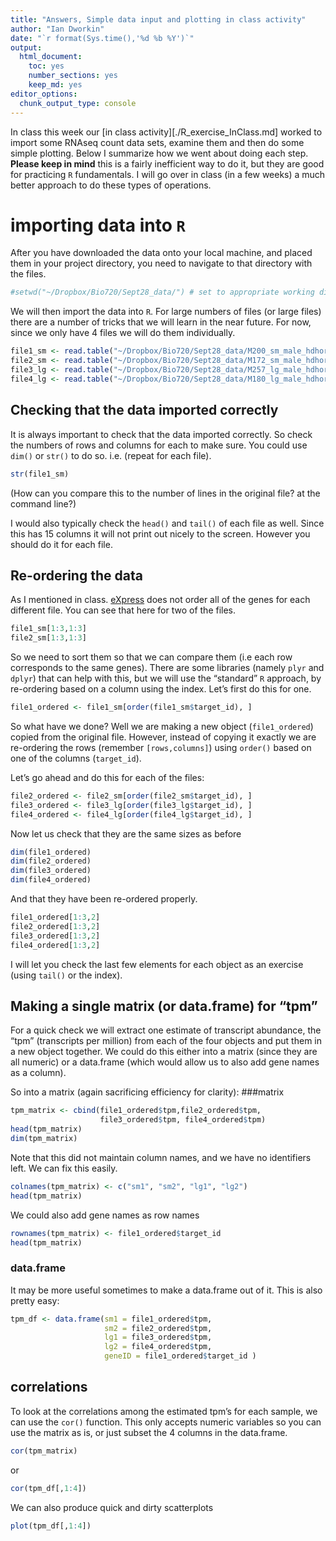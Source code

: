 ```yaml
---
title: "Answers, Simple data input and plotting in class activity"
author: "Ian Dworkin"
date: "`r format(Sys.time(),'%d %b %Y')`"
output: 
  html_document: 
    toc: yes
    number_sections: yes
    keep_md: yes
editor_options: 
  chunk_output_type: console
---
```



In class this week our [in class activity][./R_exercise_InClass.md] worked to import some RNAseq count data sets, examine them and then do some simple plotting. Below I summarize how we went about doing each step. **Please keep in mind** this is a fairly inefficient way to do it, but they are good for practicing `R` fundamentals. I will go over in class (in a few weeks) a much better approach to do these types of operations.

# importing data into `R`
After you have downloaded the data onto your local machine, and placed them in your project directory, you need to navigate to that directory with the files. 

```r
#setwd("~/Dropbox/Bio720/Sept28_data/") # set to appropriate working directory
```

We will then import the data into `R`. For large numbers of files (or large files) there are a number of tricks that we will learn in the near future. For now, since we only have 4 files we will do them individually.

```r
file1_sm <- read.table("~/Dropbox/Bio720/Sept28_data/M200_sm_male_hdhorn_ACAGTG_L008_results.xprs", h=T)
file2_sm <- read.table("~/Dropbox/Bio720/Sept28_data/M172_sm_male_hdhorn_ATCACG_L003_results.xprs", h=T)
file3_lg <- read.table("~/Dropbox/Bio720/Sept28_data/M257_lg_male_hdhorn_ATGTCA_L002_results.xprs", h=T)
file4_lg <- read.table("~/Dropbox/Bio720/Sept28_data/M180_lg_male_hdhorn_CAGATC_L001_results.xprs", h=T)
```

## Checking that the data imported correctly

It is always important to check that the data imported correctly. So check the numbers of rows and columns for each to make sure. You could use `dim()` or `str()` to do so. i.e. (repeat for each file).

```r
str(file1_sm)
```
(How can you compare this to the number of lines in the original file? at the command line?)

I would also typically check the `head()` and `tail()` of each file as well. Since this has 15 columns it will not print out nicely to the screen. However you should do it for each file.

## Re-ordering the data

As I mentioned in class. [eXpress](http://bio.math.berkeley.edu/eXpress/overview.html) does not order all of the genes for each different file. You can see that here for two of the files.

```r
file1_sm[1:3,1:3]
file2_sm[1:3,1:3]
```

So we need to sort them so that we can compare them (i.e each row corresponds to the same genes). There are some libraries (namely `plyr` and `dplyr`) that can help with this, but we will use the "standard" `R` approach, by re-ordering based on a column using the index. Let's first do this for one.

```r
file1_ordered <- file1_sm[order(file1_sm$target_id), ]
```

So what have we done? Well we are making a new object (`file1_ordered`) copied from the original file. However, instead of copying it exactly we are re-ordering the rows (remember `[rows,columns]`) using `order()` based on one of the columns (`target_id`). 

Let's go ahead and do this for each of the files:
```r
file2_ordered <- file2_sm[order(file2_sm$target_id), ]
file3_ordered <- file3_lg[order(file3_lg$target_id), ]
file4_ordered <- file4_lg[order(file4_lg$target_id), ]
```

Now let us check that they are the same sizes as before
```r
dim(file1_ordered)
dim(file2_ordered)
dim(file3_ordered)
dim(file4_ordered)
```

And that they have been re-ordered properly.

```r
file1_ordered[1:3,2]
file2_ordered[1:3,2]
file3_ordered[1:3,2]
file4_ordered[1:3,2]
```

I will let you check the last few elements for each object as an exercise (using `tail()` or the index).

## Making a single matrix (or data.frame) for "tpm"
For a quick check we will extract one estimate of transcript abundance, the "tpm" (transcripts per million) from each of the four objects and put them in a new object together. We could do this either into a matrix (since they are all numeric) or a data.frame (which would allow us to also add gene names as a column).

So into a matrix (again sacrificing efficiency for clarity):
###matrix
```r
tpm_matrix <- cbind(file1_ordered$tpm,file2_ordered$tpm,
                    file3_ordered$tpm, file4_ordered$tpm)
head(tpm_matrix)
dim(tpm_matrix)
```

Note that this did not maintain column names, and we have no identifiers left. We can fix this easily.

```r
colnames(tpm_matrix) <- c("sm1", "sm2", "lg1", "lg2")
head(tpm_matrix)
```

We could also add gene names as row names
```r
rownames(tpm_matrix) <- file1_ordered$target_id
head(tpm_matrix)
```

### data.frame
It may be more useful sometimes to make a data.frame out of it. This is also pretty easy:
  
```r
tpm_df <- data.frame(sm1 = file1_ordered$tpm,
                     sm2 = file2_ordered$tpm,
                     lg1 = file3_ordered$tpm, 
                     lg2 = file4_ordered$tpm, 
                     geneID = file1_ordered$target_id )
```


## correlations
To look at the correlations among the estimated tpm's for each sample, we can use the `cor()` function. This only accepts numeric variables so you can use the matrix as is, or just subset the 4 columns in the data.frame.

```r
cor(tpm_matrix)
```

or

```r
cor(tpm_df[,1:4])
```

We can also produce quick and dirty scatterplots


```r
plot(tpm_df[,1:4])
```

